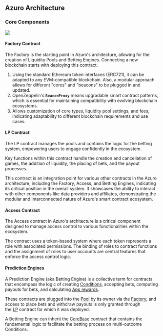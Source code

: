 
## Azuro Architecture

### Core Components

<Image
  src="/images/hub/contract-chains.png"
  width={2000}
  height={1000}
/>

#### Factory Contract

The Factory is the starting point in Azuro's architecture, allowing for the creation of Liquidity Pools and Betting Engines. Connecting a new blockchain starts with deploying this contract.

1. Using the standard Ethereum token interfaces (ERC721), it can be adapted to any EVM-compatible blockchain. Also, a modular approach allows for different "cores" and "beacons" to be plugged in and updated.
2. OpenZeppelin's **`BeaconProxy`** means upgradable smart contract patterns, which is essential for maintaining compatibility with evolving blockchain ecosystems.
3. Allows customization of core types, liquidity pool settings, and fees, indicating adaptability to different blockchain requirements and use cases.

#### LP Contract

The LP contract manages the pools and contains the logic for the betting system, empowering users to engage confidently in the ecosystem. 

Key functions within this contract handle the creation and cancellation of games, the addition of liquidity, the placing of bets, and the payout processes. 

This contract is an integration point for various other contracts in the Azuro architecture, including the Factory, Access, and Betting Engines, indicating its critical position in the overall system. It showcases the ability to interact with other components like data providers and affiliates, demonstrating the modular and interconnected nature of Azuro's smart contract ecosystem.

#### Access Contract

The Access contract in Azuro's architecture is a critical component designed to manage access control to various functionalities within the ecosystem. 

The contract uses a token-based system where each token represents a role with associated permissions. The binding of roles to contract functions and the assignment of roles to user accounts are central features that enforce the access control logic. 

#### Prediction Engines

A Prediction Engine (aka Betting Engine) is a collective term for contracts that encompass the logic of creating [Conditions](https://gem.azuro.org/knowledge-hub/how-azuro-works/components/conditions), accepting bets, computing payouts for bets, and calculating [App rewards](https://gem.azuro.org/knowledge-hub/how-azuro-works/reward-distribution).

These contracts are plugged into the [Pool](https://gem.azuro.org/knowledge-hub/how-azuro-works/components/pools) by its owner via the [Factory](/hub/blockchains/architecture#factory-contract), and access to place bets and withdraw payouts is only granted through the [LP](/hub/blockchains/architecture#lp-contract) contract for which it was deployed.

A Betting Engine can inherit the [CoreBase](https://gem.azuro.org/contracts/core-base) contract that contains the fundamental logic to facilitate the betting process on multi-outcome Conditions.
